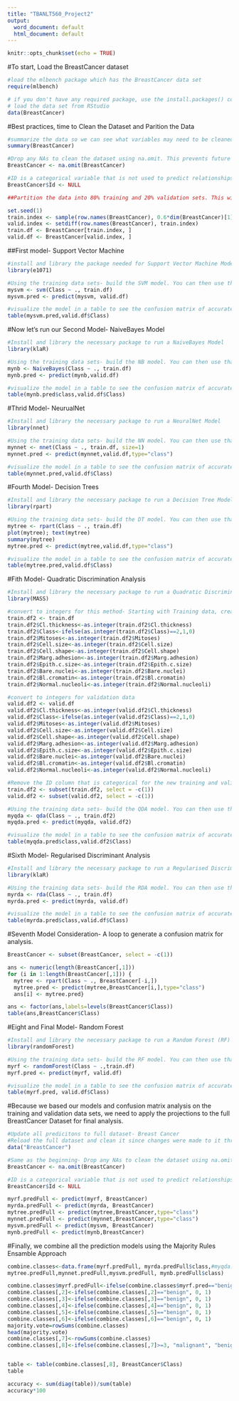 ---
title: "TBANLT560_Project2"
output:
  word_document: default
  html_document: default
---

```{r setup, include=FALSE}
knitr::opts_chunk$set(echo = TRUE)
```

#To start, Load the BreastCancer dataset
```{r}
#load the mlbench package which has the BreastCancer data set
require(mlbench)

# if you don't have any required package, use the install.packages() command
# load the data set from RStudio
data(BreastCancer)
```

#Best practices, time to Clean the Dataset and Parition the Data
```{r}
#summarize the data so we can see what variables may need to be cleaned
summary(BreastCancer)

#Drop any NAs to clean the dataset using na.omit. This prevents future failures in the model that cannot process NAs.
BreastCancer <- na.omit(BreastCancer)

#ID is a categorical variable that is not used to predict relationships in our mdoels. Therefore, we will make the entire column NULL to maintain intergrity but not break the mdoels.
BreastCancer$Id <- NULL

##Partition the data into 80% training and 20% validation sets. This will allow us to test and validate our prediction methods for accuracy.

set.seed(1)
train.index <- sample(row.names(BreastCancer), 0.6*dim(BreastCancer)[1])  
valid.index <- setdiff(row.names(BreastCancer), train.index)  
train.df <- BreastCancer[train.index, ]
valid.df <- BreastCancer[valid.index, ]

```

##First model- Support Vector Machine
```{r}
#install and library the package needed for Support Vector Machine Model
library(e1071)

#Using the training data sets- build the SVM model. You can then use that SVM model to predict the accuracy when applying it to the validation dataset. 
mysvm <- svm(Class ~ ., train.df)
mysvm.pred <- predict(mysvm, valid.df)

#visualize the model in a table to see the confusion matrix of accurately predicted values.
table(mysvm.pred,valid.df$Class)

```

#Now let's run our Second Model- NaiveBayes Model
```{r}
#Install and library the necessary package to run a NaiveBayes Model 
library(klaR)

#Using the training data sets- build the NB model. You can then use that NB model to predict the accuracy when applying it to the validation dataset. 
mynb <- NaiveBayes(Class ~ ., train.df)
mynb.pred <- predict(mynb,valid.df)

#visualize the model in a table to see the confusion matrix of accurately predicted values.
table(mynb.pred$class,valid.df$Class)

```

#Thrid Model- NeurualNet
```{r}
#Install and library the necessary package to run a NeuralNet Model 
library(nnet)

#Using the training data sets- build the NN model. You can then use that NN model to predict the accuracy when applying it to the validation dataset. 
mynnet <- nnet(Class ~ ., train.df, size=1)
mynnet.pred <- predict(mynnet,valid.df,type="class")

#visualize the model in a table to see the confusion matrix of accurately predicted values.
table(mynnet.pred,valid.df$Class)
```


#Fourth Model- Decision Trees
```{r}
#Install and library the necessary package to run a Decision Tree Model 
library(rpart)

#Using the training data sets- build the DT model. You can then use that DT model to predict the accuracy when applying it to the validation dataset.
mytree <- rpart(Class ~ ., train.df)
plot(mytree); text(mytree) 
summary(mytree)
mytree.pred <- predict(mytree,valid.df,type="class")

#visualize the model in a table to see the confusion matrix of accurately predicted values.
table(mytree.pred,valid.df$Class)
```

#Fith Model- Quadratic Discrimination Analysis
```{r}
#Install and library the necessary package to run a Quadratic Discrimination Analysis 
library(MASS)

#convert to integers for this method- Starting with Training data, create a second set with integers
train.df2 <- train.df
train.df2$Cl.thickness<-as.integer(train.df2$Cl.thickness)
train.df2$Class<-ifelse(as.integer(train.df2$Class)==2,1,0) 
train.df2$Mitoses<-as.integer(train.df2$Mitoses)
train.df2$Cell.size<-as.integer(train.df2$Cell.size)
train.df2$Cell.shape<-as.integer(train.df2$Cell.shape)
train.df2$Marg.adhesion<-as.integer(train.df2$Marg.adhesion)
train.df2$Epith.c.size<-as.integer(train.df2$Epith.c.size)
train.df2$Bare.nuclei<-as.integer(train.df2$Bare.nuclei)
train.df2$Bl.cromatin<-as.integer(train.df2$Bl.cromatin)
train.df2$Normal.nucleoli<-as.integer(train.df2$Normal.nucleoli) 

#convert to integers for validation data
valid.df2 <- valid.df
valid.df2$Cl.thickness<-as.integer(valid.df2$Cl.thickness)
valid.df2$Class<-ifelse(as.integer(valid.df2$Class)==2,1,0)
valid.df2$Mitoses<-as.integer(valid.df2$Mitoses)
valid.df2$Cell.size<-as.integer(valid.df2$Cell.size)
valid.df2$Cell.shape<-as.integer(valid.df2$Cell.shape)
valid.df2$Marg.adhesion<-as.integer(valid.df2$Marg.adhesion)
valid.df2$Epith.c.size<-as.integer(valid.df2$Epith.c.size)
valid.df2$Bare.nuclei<-as.integer(valid.df2$Bare.nuclei)
valid.df2$Bl.cromatin<-as.integer(valid.df2$Bl.cromatin)
valid.df2$Normal.nucleoli<-as.integer(valid.df2$Normal.nucleoli) 

#Remove the ID column that is categorical for the new training and validation datasets since it is categorical and it does not run in this model type.
train.df2 <- subset(train.df2, select = -c(1))
valid.df2 <- subset(valid.df2, select = -c(1))

#Using the training data sets- build the QDA model. You can then use that QDA model to predict the accuracy when applying it to the validation dataset.
myqda <- qda(Class ~ ., train.df2)
myqda.pred <- predict(myqda, valid.df2)

#visualize the model in a table to see the confusion matrix of accurately predicted values.
table(myqda.pred$class,valid.df2$Class)

```

#Sixth Model- Regularised Discriminant Analysis
```{r}
#Install and library the necessary package to run a Regularised Discriminant Analysis (RDA)
library(klaR)

#Using the training data sets- build the RDA model. You can then use that RDA model to predict the accuracy when applying it to the validation dataset.
myrda <- rda(Class ~ ., train.df)
myrda.pred <- predict(myrda, valid.df)

#visualize the model in a table to see the confusion matrix of accurately predicted values.
table(myrda.pred$class,valid.df$Class)
```

#Seventh Model Consideration- A loop to generate a confusion matrix for analysis.
```{r}
BreastCancer <- subset(BreastCancer, select = -c(1))

ans <- numeric(length(BreastCancer[,1]))
for (i in 1:length(BreastCancer[,1])) {
  mytree <- rpart(Class ~ ., BreastCancer[-i,])
  mytree.pred <- predict(mytree,BreastCancer[i,],type="class")
  ans[i] <- mytree.pred}

ans <- factor(ans,labels=levels(BreastCancer$Class))
table(ans,BreastCancer$Class)

```


#Eight and Final Model- Random Forest
```{r}
#Install and library the necessary package to run a Random Forest (RF)
library(randomForest)

#Using the training data sets- build the RF model. You can then use that RF model to predict the accuracy when applying it to the validation dataset.
myrf <- randomForest(Class ~ .,train.df)
myrf.pred <- predict(myrf, valid.df)

#visualize the model in a table to see the confusion matrix of accurately predicted values.
table(myrf.pred, valid.df$Class)
```

#Because we based our models and confusion matrix analysis on the training and validation data sets, we need to apply the projections to the full BreastCancer Dataset for final analysis.
```{r}
#Update all predicitons to full dataset- Breast Cancer
#Reload the full dataset and clean it since changes were made to it throughout the code.
data("BreastCancer")

#Same as the beginning- Drop any NAs to clean the dataset using na.omit. This prevents future failures in the model that cannot process NAs.
BreastCancer <- na.omit(BreastCancer)

#ID is a categorical variable that is not used to predict relationships in our mdoels. Therefore, we will make the entire column NULL to maintain intergrity but not break the mdoels.
BreastCancer$Id <- NULL

myrf.predFull <- predict(myrf, BreastCancer)
myrda.predFull <- predict(myrda, BreastCancer)
mytree.predFull <- predict(mytree,BreastCancer,type="class")
mynnet.predFull <- predict(mynnet,BreastCancer,type="class")
mysvm.predFull <- predict(mysvm, BreastCancer)
mynb.predFull <- predict(mynb,BreastCancer)

```

#Finally, we combine all the prediction models using the Majority Rules Ensamble Approach
```{r}
combine.classes<-data.frame(myrf.predFull, myrda.predFull$class,#myqda.pred,
mytree.predFull,mynnet.predFull,mysvm.predFull, mynb.predFull$class)

combine.classes$myrf.predFull<-ifelse(combine.classes$myrf.pred=="benign", 0, 1)
combine.classes[,2]<-ifelse(combine.classes[,2]=="benign", 0, 1)
combine.classes[,3]<-ifelse(combine.classes[,3]=="benign", 0, 1)
combine.classes[,4]<-ifelse(combine.classes[,4]=="benign", 0, 1)
combine.classes[,5]<-ifelse(combine.classes[,5]=="benign", 0, 1)
combine.classes[,6]<-ifelse(combine.classes[,6]=="benign", 0, 1)
majority.vote=rowSums(combine.classes)
head(majority.vote)
combine.classes[,7]<-rowSums(combine.classes)
combine.classes[,8]<-ifelse(combine.classes[,7]>=3, "malignant", "benign")


table <- table(combine.classes[,8], BreastCancer$Class)
table

accuracy <- sum(diag(table))/sum(table)
accuracy*100

```

